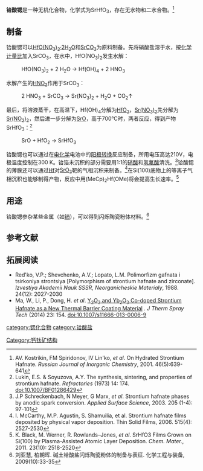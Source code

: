  {{chembox
| Verifiedfields = 
| Watchedfields = 
| verifiedrevid = 
| Name = 铪酸锶
| NameEn = Strontium hafnate
| ImageFile = CaTiO3 perovskite structure.png
| ImageSize = 
| ImageName = 
| IUPACName = 
| OtherNames = 
|Section1={{Chembox Identifiers
| CASNo_Ref = {{cascite|correct|CAS}}
| CASNo = 12029-24-2
| UNII_Ref = 
| UNII = 
| EINECS = 
| PubChem = 
| InChI = 
| InChIKey = RNFADRXKYVCNTI-UHFFFAOYSA-N
| SMILES = 
  }}
|Section3={{Chembox Properties
| Formula = SrHfO<sub>3</sub> 
| MolarMass = 314.113（无水）<BR>350.145（二水）
| Appearance = 玻璃或陶瓷状固体
| Solubility = 
| MeltingPt = 2930 °C <ref>{{cite journal|author1=Yamanaka, Shinsuke|coauthors=Maekawa, Takuji; Muta, Hiroaki; Matsuda, Tetsushi; Kobayashi, Shin-ichi; Kurosaki, Ken|title=Thermal and mechanical properties of SrHfO<sub>3</sub>|journal=Journal of alloys and compounds|date=2004|volume=381|issue=1|pages=295-300}}</ref>
| MeltingPt_notes =
| Density = 7.6 g/cm<sup>3</sup><ref>{{cite journal|author1=Feteira, Antonio|coauthors=Sinclair, Derek C.; Rajab, Khalid Z.; Lanagan, Michael T.|title=Crystal Structure and Microwave Dielectric Properties of Alkaline-Earth Hafnates, AHfO<sub>3</sub> (A=Ba, Sr, Ca)|journal=Journal of the American Ceramic Society|date=2008|volume=91|issue=3|pages=893 - 901|doi=10.1111/j.1551-2916.2007.02134.x}}</ref>

| RefractIndex = 2.01

  }}
| Section4 = {{Chembox Structure
| References = {{cite journal|author1=Ye, Tiannan|coauthors=Dong, Zhenghong; Zhao, Yongnan; Yu, Jianguo; Wang, Fengqin; Zhang, Lingling; Zou, Yongcun|title=Rationally fabricating hollow particles of complex oxides by a templateless hydrothermal route: The case of single-crystalline SrHfO3 hollow cuboidal nanoshells|journal=Dalton Transactions|date=2011|volume=40|issue=11|pages=2601 - 2606|doi=10.1039/C0DT01354D}}
|   Coordination = 
|   CrystalStruct = [[钙钛矿|钙钛矿]]<ref>Richard C. Ropp. Encyclopedia of the Alkaline Earth Compounds. Elsevier, 2013. pp 695</ref>
| SpaceGroup = 62
| LattConst_a = 5.793 Å
| LattConst_b = 8.188 Å
| LattConst_c = 5.785 Å (25 °C)
  }}
}}

'''铪酸锶'''是一种无机化合物，化学式为SrHfO<sub>3</sub>，存在无水物和二水合物。<ref>AV. Kostrikin, FM Spiridonov, IV Lin'ko, ''et al''. On Hydrated Strontium Hafnate. ''Russian Journal of Inorganic Chemistry'', 2001. 46(5):639-641</ref>

==制备==
铪酸锶可以[[硝酸氧铪|HfO(NO<sub>3</sub>)<sub>2</sub>·2H<sub>2</sub>O]]和[[碳酸锶|SrCO<sub>3</sub>]]为原料制备。先将硝酸盐溶于水，按[[化学计量比|化学计量比]]加入SrCO<sub>3</sub>，在水中，HfO(NO<sub>3</sub>)<sub>2</sub>发生水解：
: HfO(NO<sub>3</sub>)<sub>2</sub> + 2 H<sub>2</sub>O → Hf(OH)<sub>4</sub> + 2 HNO<sub>3</sub>
水解产生的[[硝酸|HNO<sub>3</sub>]]作用于SrCO<sub>3</sub>：
: 2 HNO<sub>3</sub> + SrCO<sub>3</sub> → Sr(NO<sub>3</sub>)<sub>2</sub> + H<sub>2</sub>O + CO<sub>2</sub>↑
最后，将溶液蒸干，在高温下，Hf(OH)<sub>4</sub>分解为[[二氧化铪|HfO<sub>2</sub>]]，[[硝酸锶|Sr(NO<sub>3</sub>)<sub>2</sub>]]先分解为[[亚硝酸锶|Sr(NO<sub>2</sub>)<sub>2</sub>]]，然后进一步分解为[[氧化锶|SrO]]，高于700℃时，两者反应，得到产物SrHfO<sub>3</sub>：<ref>Lukin, E.S. & Soyuzova, A.Y. The synthesis, sintering, and properties of strontium hafnate. ''Refractories'' (1973) 14: 174. doi:10.1007/BF01286429</ref>
: SrO + HfO<sub>2</sub> → SrHfO<sub>3</sub>

铪酸锶也可以通过在[[电化学|电化学]]电池中的[[阳极处理|阳极转换]]反应制备，所用电压高达210V，电极温度控制在300 K。铪箔未沉积的部分需要用1:1的[[硝酸|硝酸]]和[[氢氟酸|氢氟酸]]清洗。<ref>J.P Schreckenbach, N Meyer, G Marx, ''et al''. Strontium hafnate phases by anodic spark conversion. ''Applied Surface Science'', 2003. 205 (1-4): 97-101</ref>铪酸锶的薄膜还可以通过[[铪|Hf]]对[[过氧化锶|SrO<sub>2</sub>]]靶的气相沉积来制备。<ref>I. McCarthy, M.P. Agustin, S. Shamuilia, et al. Strontium hafnate films deposited by physical vapor deposition. Thin Solid Films, 2006. 515(4): 2527-2530</ref>在Si(100)底物上的等离子气相沉积也能够制得产物，反应中用(MeCp)<sub>2</sub>Hf(OMe)将会提高生长速率。<ref>K. Black, M. Werner, R. Rowlands–Jones, ''et al''. SrHfO3 Films Grown on Si(100) by Plasma-Assisted Atomic Layer Deposition. ''Chem. Mater.'', 2011. 23(10): 2518-2520</ref>

==用途==
铪酸锶参杂某些金属（如[[铈|铈]]），可以得到闪烁陶瓷粉体材料。<ref>刘亚慧, 柏朝晖. 碱土铪酸盐闪烁陶瓷粉体的制备与表征. 化学工程与装备, 2009(10):33-35</ref>

==参考文献==
{{reflist}}
==拓展阅读==
* Red'ko, V.P.; Shevchenko, A.V.; Lopato, L.M. Polimorfizm gafnata i tsirkoniya strontsiya [Polymorphism of strontium hafnate and zirconate]. ''Izvestiya Akademii Nauk SSSR, Neorganicheskie Materialy'', 1988. 24(12): 2027-2030
* Ma, W., Li, P., Dong, H. ''et al''. [https://www.researchgate.net/profile/Wen_Ma8/publication/258167289_Y2O3_and_Yb2O3_Co-doped_Strontium_Hafnate_as_a_New_Thermal_Barrier_Coating_Material/links/0deec53ccdc818d38a000000.pdf Y<sub>2</sub>O<sub>3</sub> and Yb<sub>2</sub>O<sub>3</sub> Co-doped Strontium Hafnate as a New Thermal Barrier Coating Material] {{Wayback|url=https://www.researchgate.net/profile/Wen_Ma8/publication/258167289_Y2O3_and_Yb2O3_Co-doped_Strontium_Hafnate_as_a_New_Thermal_Barrier_Coating_Material/links/0deec53ccdc818d38a000000.pdf |date=20170212090850 }}. ''J Therm Spray Tech'' (2014) 23: 154. doi:10.1007/s11666-013-0006-9
{{锶化合物}}
{{铪化合物}}
[[category:锶化合物|category:锶化合物]]
[[category:铪酸盐|category:铪酸盐]]
[[Category:钙钛矿结构|Category:钙钛矿结构]]